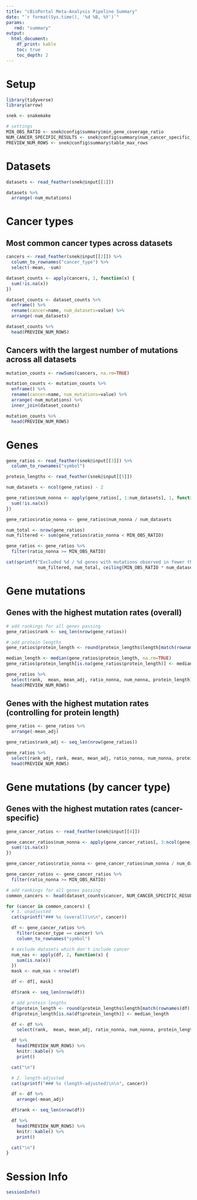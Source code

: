 ```yaml
---
title: "cBioPortal Meta-Analysis Pipeline Summary"
date: "`r format(Sys.time(), '%d %B, %Y')`"
params:
   rmd: "summary"
output:
  html_document:
    df_print: kable
    toc: true
    toc_depth: 2
---
```


# Setup

```r
library(tidyverse)
library(arrow)

snek <- snakemake

# settings
MIN_OBS_RATIO <- snek@config$summary$min_gene_coverage_ratio
NUM_CANCER_SPECIFIC_RESULTS <- snek@config$summary$num_cancer_specific_results
PREVIEW_NUM_ROWS <- snek@config$summary$table_max_rows
```

# Datasets

```r
datasets <- read_feather(snek@input[[1]])

datasets %>%
  arrange(-num_mutations)
```

# Cancer types

## Most common cancer types across datasets

```r
cancers <- read_feather(snek@input[[2]]) %>%
  column_to_rownames("cancer_type") %>%
  select(-mean, -sum)

dataset_counts <- apply(cancers, 1, function(x) {
  sum(!is.na(x))
})

dataset_counts <- dataset_counts %>%
  enframe() %>%
  rename(cancer=name, num_datasets=value) %>%
  arrange(-num_datasets)

dataset_counts %>%
  head(PREVIEW_NUM_ROWS)
```

## Cancers with the largest number of mutations across all datasets

```r
mutation_counts <- rowSums(cancers, na.rm=TRUE)

mutation_counts <- mutation_counts %>%
  enframe() %>%
  rename(cancer=name, num_mutations=value) %>%
  arrange(-num_mutations) %>%
  inner_join(dataset_counts)

mutation_counts %>%
  head(PREVIEW_NUM_ROWS)
```

# Genes

```r
gene_ratios <- read_feather(snek@input[[3]]) %>%
  column_to_rownames("symbol")

protein_lengths <- read_feather(snek@input[[5]])

num_datasets <- ncol(gene_ratios) - 2

gene_ratios$num_nonna <- apply(gene_ratios[, 1:num_datasets], 1, function(x) {
  sum(!is.na(x))
})

gene_ratios$ratio_nonna <- gene_ratios$num_nonna / num_datasets

num_total <- nrow(gene_ratios)
num_filtered <- sum(gene_ratios$ratio_nonna < MIN_OBS_RATIO)

gene_ratios <- gene_ratios %>%
  filter(ratio_nonna >= MIN_OBS_RATIO)
```

```r
cat(sprintf("Excluded %d / %d genes with mutations observed in fewer than %d / %d studies.\n",
            num_filtered, num_total, ceiling(MIN_OBS_RATIO * num_datasets), num_datasets))
```

# Gene mutations

## Genes with the highest mutation rates (overall)

```r
# add rankings for all genes passing
gene_ratios$rank <- seq_len(nrow(gene_ratios))

# add protein lengths
gene_ratios$protein_length <- round(protein_lengths$length[match(rownames(gene_ratios), protein_lengths$symbol)])

median_length <- median(gene_ratios$protein_length, na.rm=TRUE)
gene_ratios$protein_length[is.na(gene_ratios$protein_length)] <- median_length

gene_ratios %>%
  select(rank,  mean, mean_adj, ratio_nonna, num_nonna, protein_length) %>%
  head(PREVIEW_NUM_ROWS)
```

## Genes with the highest mutation rates (controlling for protein length)

```r
gene_ratios <- gene_ratios %>%
  arrange(-mean_adj)

gene_ratios$rank_adj <- seq_len(nrow(gene_ratios))

gene_ratios %>%
  select(rank_adj, rank, mean, mean_adj, ratio_nonna, num_nonna, protein_length) %>%
  head(PREVIEW_NUM_ROWS)
```

# Gene mutations (by cancer type)

## Genes with the highest mutation rates (cancer-specific)

```r
gene_cancer_ratios <- read_feather(snek@input[[4]])

gene_cancer_ratios$num_nonna <- apply(gene_cancer_ratios[, 3:ncol(gene_cancer_ratios)], 1, function(x) {
  sum(!is.na(x))
})

gene_cancer_ratios$ratio_nonna <- gene_cancer_ratios$num_nonna / num_datasets

gene_cancer_ratios <- gene_cancer_ratios %>%
  filter(ratio_nonna >= MIN_OBS_RATIO)

# add rankings for all genes passing
common_cancers <- head(dataset_counts$cancer, NUM_CANCER_SPECIFIC_RESULTS)

for (cancer in common_cancers) {
  # 1. unadjusted
  cat(sprintf("### %s (overall)\n\n", cancer))

  df <- gene_cancer_ratios %>%
    filter(cancer_type == cancer) %>%
    column_to_rownames("symbol")

  # exclude datasets which don't include cancer
  num_nas <- apply(df, 2, function(x) {
    sum(is.na(x))
  })
  mask <- num_nas < nrow(df)

  df <- df[, mask]

  df$rank <- seq_len(nrow(df))

  # add protein lengths
  df$protein_length <- round(protein_lengths$length[match(rownames(df), protein_lengths$symbol)])
  df$protein_length[is.na(df$protein_length)] <- median_length

  df <- df %>%
    select(rank,  mean, mean_adj, ratio_nonna, num_nonna, protein_length)

  df %>%
    head(PREVIEW_NUM_ROWS) %>%
    knitr::kable() %>%
    print()

  cat("\n")

  # 2. length-adjusted
  cat(sprintf("### %s (length-adjusted)\n\n", cancer))

  df <- df %>%
    arrange(-mean_adj)

  df$rank <- seq_len(nrow(df))

  df %>%
    head(PREVIEW_NUM_ROWS) %>%
    knitr::kable() %>%
    print()

  cat("\n")
}
```

# Session Info

```r
sessionInfo()
```
